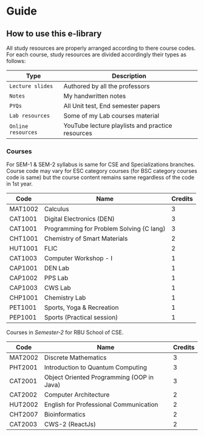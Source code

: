 # Guide

## How to use this e-library

All study resources are properly arranged according to there course codes.
For each course, study resources are divided accordingly their types as follows:

| Type | Description | 
| ---- | ---- | 
| `Lecture slides` | Authored by all the professors | 
| `Notes` | My handwritten notes |
|`PYQs`| All Unit test, End semester papers |
|`Lab resources`| Some of my Lab courses material |
|`Online resources`| YouTube lecture playlists and practice resources |

### Courses

For SEM-1 & SEM-2 syllabus is same for CSE and Specializations branches. 
Course code may vary for ESC category courses (for BSC category courses code is same) but the course content remains same regardless of the code in 1st year.

| Code | Name | Credits |
| ---- | ---- | ---- |
| MAT1002 | Calculus | 3 |
| CAT1001 | Digital Electronics (DEN)| 3 | 
| CAT1001 | Programming for Problem Solving (C lang) | 3 | 
| CHT1001 | Chemistry of Smart Materials | 2 |
| HUT1001 | FLIC | 2 |
| CAT1003 | Computer Workshop - I| 1 | 
| CAP1001 | DEN Lab | 1 |
| CAP1002 | PPS Lab | 1 | 
| CAP1003 | CWS Lab | 1 |
| CHP1001 | Chemistry Lab | 1 |
| PET1001| Sports, Yoga & Recreation | 1 |
| PEP1001 | Sports (Practical session)| 1 |

Courses in *Semester-2* for RBU School of CSE.

| Code | Name | Credits |
| ---- | ---- | ---- |
| MAT2002 | Discrete Mathematics | 3 | 
| PHT2001 | Introduction to Quantum Computing | 3 |
| CAT2001 | Object Oriented Programming (OOP in Java) | 3 | 
| CAT2002 | Computer Architecture | 2 | 
| HUT2002 | English for Professional Communication | 2 | 
| CHT2007 | Bioinformatics | 2 |
| CAT2003 | CWS-2 (ReactJs) | 2 |  

